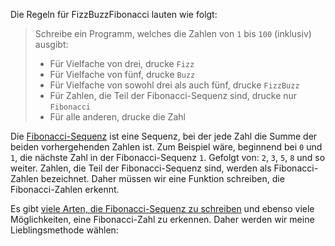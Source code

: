 Die Regeln für FizzBuzzFibonacci lauten wie folgt:

> Schreibe ein Programm, welches die Zahlen von `1` bis `100` (inklusiv) ausgibt:
> - Für Vielfache von drei, drucke `Fizz`
> - Für Vielfache von fünf, drucke `Buzz`
> - Für Vielfache von sowohl drei als auch fünf, drucke `FizzBuzz`
> - Für Zahlen, die Teil der Fibonacci-Sequenz sind, drucke nur `Fibonacci`
> - Für alle anderen, drucke die Zahl

Die [Fibonacci-Sequenz](https://en.wikipedia.org/wiki/Fibonacci_sequence) ist eine Sequenz, bei der jede Zahl die Summe der beiden vorhergehenden Zahlen ist.
Zum Beispiel wäre, beginnend bei `0` und `1`, die nächste Zahl in der Fibonacci-Sequenz `1`.
Gefolgt von: `2`, `3`, `5`, `8` und so weiter. 
Zahlen, die Teil der Fibonacci-Sequenz sind, werden als Fibonacci-Zahlen bezeichnet. Daher müssen wir eine Funktion schreiben, die Fibonacci-Zahlen erkennt.

Es gibt [viele Arten, die Fibonacci-Sequenz zu schreiben](https://rosettacode.org/wiki/Fibonacci_sequence) und ebenso viele Möglichkeiten, eine Fibonacci-Zahl zu erkennen.
Daher werden wir meine Lieblingsmethode wählen:
